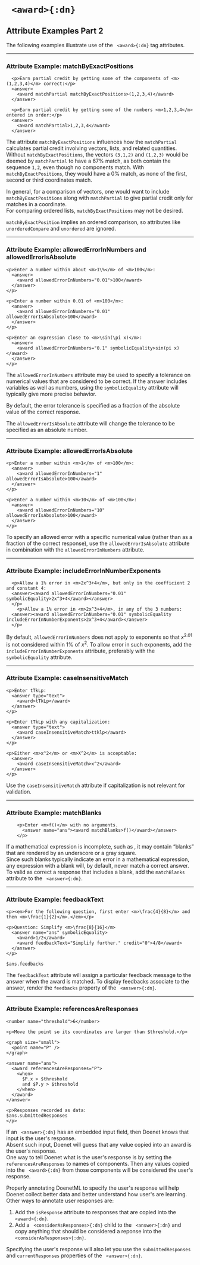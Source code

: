 


# ` <award>{:dn}`

## Attribute Examples Part 2


The following examples illustrate use of the ` <award>{:dn}` tag attributes.  

---

### Attribute Example: matchByExactPositions
```doenet-example
  <p>Earn partial credit by getting some of the components of <m>(1,2,3,4)</m> correct:</p>
  <answer>
    <award matchPartial matchByExactPositions>(1,2,3,4)</award>
  </answer>

  <p>Earn partial credit by getting some of the numbers <m>1,2,3,4</m> entered in order:</p>
  <answer>
    <award matchPartial>1,2,3,4</award>
  </answer>
```



The attribute `matchByExactPositions` influences how the `matchPartial` calculates partial credit 
involving vectors, lists, and related quantities.  Without `matchByExactPositions`, the vectors `(3,1,2)` 
and `(1,2,3)` would be deemed by `matchPartial` to have a 67% match, as both contain the 
sequence `1,2`, even though no components match.  With `matchByExactPositions`, they would 
have a $0 \%$ match, as none of the first, second or third coordinates match.


In general, for a comparison of vectors, one would want to include `matchByExactPositions` 
along with `matchPartial` to give partial credit only for matches in a coordinate.  
For comparing ordered lists, `matchByExactPositions` may not be desired.


`matchByExactPosition` implies an ordered comparison, so attributes like `unorderedCompare` 
and `unordered` are ignored.



---

### Attribute Example: allowedErrorInNumbers and allowedErrorIsAbsolute
```doenet-editor-horiz
<p>Enter a number within about <m>1\%</m> of <m>100</m>: 
  <answer>
    <award allowedErrorInNumbers="0.01">100</award>
  </answer>
</p>

<p>Enter a number within 0.01 of <m>100</m>: 
  <answer>
    <award allowedErrorInNumbers="0.01" allowedErrorIsAbsolute>100</award>
  </answer>
</p>

<p>Enter an expression close to <m>\sin(\pi x)</m>: 
  <answer>
    <award allowedErrorInNumbers="0.1" symbolicEquality>sin(pi x)</award>
  </answer>
</p>
```



The `allowedErrorInNumbers` attribute may be used to specify a tolerance on numerical values that 
are considered to be correct.
If the answer includes variables as well as numbers, using the `symbolicEquality` attribute 
will typically give more precise behavior.


By default, the error tolerance is specified as a fraction of the absolute value of the correct 
response. 

The `allowedErrorIsAbsolute` attribute will change the tolerance to be specified as an absolute number.



---

### Attribute Example: allowedErrorIsAbsolute
```doenet-editor-horiz
<p>Enter a number within <m>1</m> of <m>100</m>: 
  <answer>
    <award allowedErrorInNumbers="1" allowedErrorIsAbsolute>100</award>
  </answer>
</p>

<p>Enter a number within <m>10</m> of <m>100</m>: 
  <answer>
    <award allowedErrorInNumbers="10" allowedErrorIsAbsolute>100</award>
  </answer>
</p>
```

To specify an allowed error with a specific numerical value (rather than as a fraction of the correct response), 
use the `allowedErrorIsAbsolute` attribute in combination with the `allowedErrorInNumbers` attribute.

---

### Attribute Example: includeErrorInNumberExponents
```doenet-example
  <p>Allow a 1% error in <m>2x^3+4</m>, but only in the coefficient 2 and constant 4: 
  <answer><award allowedErrorInNumbers="0.01" symbolicEquality>2x^3+4</award></answer>
  </p>
    <p>Allow a 1% error in <m>2x^3+4</m>, in any of the 3 numbers: 
  <answer><award allowedErrorInNumbers="0.01" symbolicEquality includeErrorInNumberExponents>2x^3+4</award></answer>
  </p>
```



By default, `allowedErrorInNumbers` does not apply to exponents so that $x^{2.01}$ is not 
considered within $1 \%$ of $x^2$.  To allow error in such exponents, add 
the `includeErrorInNumberExponents` attribute, preferably with the `symbolicEquality` attribute.




---

### Attribute Example: caseInsensitiveMatch
```doenet-editor-horiz
<p>Enter tTkLp: 
  <answer type="text">
    <award>tTkLp</award>
  </answer>
</p>

<p>Enter tTkLp with any capitalization: 
  <answer type="text">
    <award caseInsensitiveMatch>ttklp</award>
  </answer>
</p>

<p>Either <m>x^2</m> or <m>X^2</m> is acceptable:
  <answer>
    <award caseInsensitiveMatch>x^2</award>
  </answer>
</p>
```

Use the `caseInsensitiveMatch` attribute if capitalization is not relevant for validation.

---

### Attribute Example: matchBlanks
```doenet-example
    <p>Enter <m>f()</m> with no arguments.
      <answer name="ans"><award matchBlanks>f()</award></answer>
    </p>
```



If a mathematical expression is incomplete, such as <math>3+()</math>, it 
may contain <q>blanks</q> that are rendered by an underscore or a gray square.  
Since such blanks typically indicate an error in a mathematical expression, any 
expression with a blank will, by default, never match a correct answer.  To valid as 
correct a response that includes a blank, add the `matchBlanks` attribute to the ` <answer>{:dn}`.




---

### Attribute Example: feedbackText
```doenet-example
<p><em>For the following question, first enter <m>\frac{4}{8}</m> and 
then <m>\frac{1}{2}</m>.</em></p>

<p>Question: Simplify <m>\frac{8}{16}</m>
  <answer name="ans" symbolicEquality>
    <award>1/2</award>
    <award feedbackText="Simplify further." credit="0">4/8</award>
  </answer>
</p>

$ans.feedbacks
```



The `feedbackText` attribute will assign a particular feedback message to the 
answer when the award is matched.  To display feedbacks associate to the answer, 
render the `feedbacks` property of the ` <answer>{:dn}`.



---

### Attribute Example: referencesAreResponses
```doenet-editor-horiz
<number name="threshold">6</number>

<p>Move the point so its coordinates are larger than $threshold.</p>

<graph size="small">
  <point name="P" />
</graph>

<answer name="ans">
  <award referencesAreResponses="P">
    <when>
      $P.x > $threshold
      and $P.y > $threshold
    </when>
  </award>
</answer>

<p>Responses recorded as data:
$ans.submittedResponses
</p>
```

If an ` <answer>{:dn}` has an embedded input field, then Doenet knows that input is the user's response.  
Absent such input, Doenet will guess that any value copied into an award is the user's response.  
One way to tell Doenet what is the user's response is by setting the `referencesAreResponses` to names of components. 
Then any values copied into the ` <award>{:dn}` from those components will be considered the user's response.



Properly annotating DoenetML to specify the user's response will help Doenet collect better data and 
better understand how user's are learning.  
Other ways to annotate user responses are:
  1. Add the `isResponse` attribute to responses that are copied into the ` <award>{:dn}`.
  2. Add a ` <considerAsResponses>{:dn}` child to the ` <answer>{:dn}` and copy anything that 
  should be considered a reponse into the ` <considerAsResponses>{:dn}`.



Specifying the user's response will also let you use the `submittedResponses` and `currentResponses` properties 
of the ` <answer>{:dn}`.

